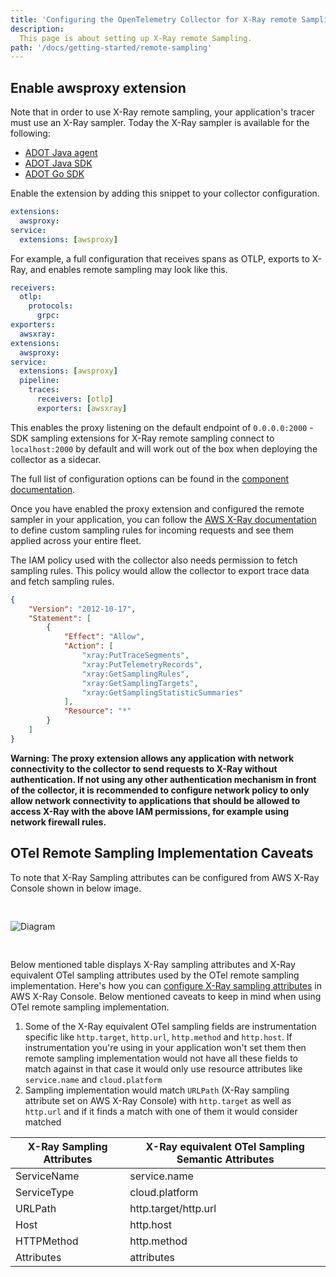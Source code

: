 ```yaml
---
title: 'Configuring the OpenTelemetry Collector for X-Ray remote Sampling'
description:
  This page is about setting up X-Ray remote Sampling.
path: '/docs/getting-started/remote-sampling'
---
```



## Enable awsproxy extension

Note that in order to use X-Ray remote sampling, your application's tracer must use an X-Ray sampler. Today the X-Ray sampler is available for the following:

* [ADOT Java agent](https://aws-otel.github.io/docs/getting-started/java-sdk/trace-auto-instr#using-x-ray-remote-sampling)
* [ADOT Java SDK](https://aws-otel.github.io/docs/getting-started/java-sdk/trace-manual-instr#using-x-ray-remote-sampling)
* [ADOT Go SDK](https://aws-otel.github.io/docs/getting-started/go-sdk/trace-manual-instr#using-x-ray-remote-sampling)

Enable the extension by adding this snippet to your collector configuration.

```yaml
extensions:
  awsproxy:
service:
  extensions: [awsproxy]
```

For example, a full configuration that receives spans as OTLP, exports to X-Ray, and enables remote sampling may
look like this.

```yaml
receivers:
  otlp:
    protocols:
      grpc:
exporters:
  awsxray:
extensions:
  awsproxy:
service:
  extensions: [awsproxy]
  pipeline:
    traces:
      receivers: [otlp]
      exporters: [awsxray]
```

This enables the proxy listening on the default endpoint of `0.0.0.0:2000` - SDK sampling extensions for X-Ray remote
sampling connect to `localhost:2000` by default and will work out of the box when deploying the collector as a sidecar.

The full list of configuration options can be found in the [component documentation](https://github.com/open-telemetry/opentelemetry-collector-contrib/tree/main/extension/awsproxy).

Once you have enabled the proxy extension and configured the remote sampler in your application, you can follow the [AWS X-Ray documentation](https://docs.aws.amazon.com/xray/latest/devguide/xray-console-sampling.html) to define custom sampling rules for incoming requests and see them applied across your entire fleet.

The IAM policy used with the collector also needs permission to fetch sampling rules. This policy would allow the collector
to export trace data and fetch sampling rules.

```json
{
    "Version": "2012-10-17",
    "Statement": [
        {
            "Effect": "Allow",
            "Action": [
                "xray:PutTraceSegments",
                "xray:PutTelemetryRecords",
                "xray:GetSamplingRules",
                "xray:GetSamplingTargets",
                "xray:GetSamplingStatisticSummaries"
            ],
            "Resource": "*"
        }
    ]
}
```

**Warning: The proxy extension allows any application with network connectivity to the collector to send requests to X-Ray
without authentication. If not using any other authentication mechanism in front of the collector, it is recommended to
configure network policy to only allow network connectivity to applications that should be allowed to access X-Ray with
the above IAM permissions, for example using network firewall rules.**

## OTel Remote Sampling Implementation Caveats
To note that X-Ray Sampling attributes can be configured from AWS X-Ray Console shown in below image.

<img src={sampling_attributes} alt="Diagram" style="margin: 30px 0;" />

Below mentioned table displays X-Ray sampling attributes and X-Ray equivalent OTel sampling attributes used by the OTel remote sampling implementation. Here's how you can [configure X-Ray sampling attributes](https://docs.aws.amazon.com/xray/latest/devguide/xray-console-sampling.html#xray-console-config) in AWS X-Ray Console. Below mentioned caveats to keep in mind when using OTel remote sampling implementation.

1. Some of the X-Ray equivalent OTel sampling fields are instrumentation specific like `http.target`, `http.url`, `http.method` and `http.host`. If instrumentation you're using in your application won't set them then remote sampling implementation would not have all these fields to match against in that case it would only use resource attributes like `service.name` and `cloud.platform`
2. Sampling implementation would match `URLPath` (X-Ray sampling attribute set on AWS X-Ray Console) with `http.target` as well as `http.url` and if it finds a match with one of them it would consider matched

| X-Ray Sampling Attributes | X-Ray equivalent OTel Sampling Semantic Attributes |
|---------------------------|----------------------------------------------------|
| ServiceName               | service.name                                       |
| ServiceType               | cloud.platform                                     |
| URLPath                   | http.target/http.url                               |
| Host                      | http.host                                          |
| HTTPMethod                | http.method                                        |
| Attributes                | attributes                                         |